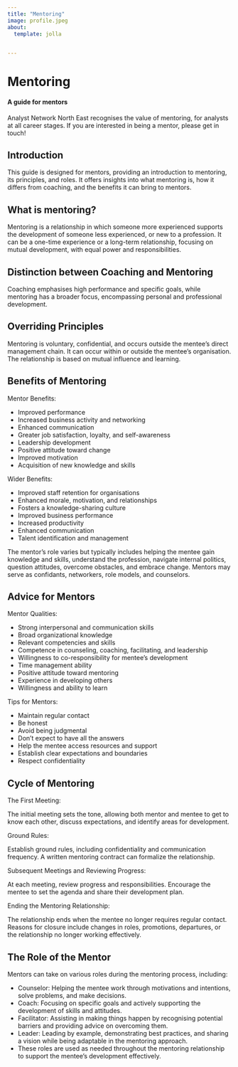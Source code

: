 ```yaml
---
title: "Mentoring"
image: profile.jpeg
about:
  template: jolla
  

---
```

# Mentoring


#### A guide for mentors

Analyst Network North East recognises the value of mentoring, for analysts at all career stages. If you are interested in being a mentor, please get in touch! 

## Introduction

This guide is designed for mentors, providing an introduction to mentoring, its principles, and roles. It offers insights into what mentoring is, how it differs from coaching, and the benefits it can bring to mentors.

## What is mentoring?

Mentoring is a relationship in which someone more experienced supports the development of someone less experienced, or new to a profession. It can be a one-time experience or a long-term relationship, focusing on mutual development, with equal power and responsibilities.

## Distinction between Coaching and Mentoring

Coaching emphasises high performance and specific goals, while mentoring has a broader focus, encompassing personal and professional development.

## Overriding Principles

Mentoring is voluntary, confidential, and occurs outside the mentee's direct management chain. It can occur within or outside the mentee's organisation. The relationship is based on mutual influence and learning.

## Benefits of Mentoring

Mentor Benefits:

- Improved performance
- Increased business activity and networking
- Enhanced communication
- Greater job satisfaction, loyalty, and self-awareness
- Leadership development
- Positive attitude toward change
- Improved motivation
- Acquisition of new knowledge and skills

Wider Benefits:

- Improved staff retention for organisations
- Enhanced morale, motivation, and relationships
- Fosters a knowledge-sharing culture
- Improved business performance
- Increased productivity
- Enhanced communication
- Talent identification and management

The mentor's role varies but typically includes helping the mentee gain knowledge and skills, understand the profession, navigate internal politics, question attitudes, overcome obstacles, and embrace change. Mentors may serve as confidants, networkers, role models, and counselors.

## Advice for Mentors

Mentor Qualities:

- Strong interpersonal and communication skills
- Broad organizational knowledge
- Relevant competencies and skills
- Competence in counseling, coaching, facilitating, and leadership
- Willingness to co-responsibility for mentee's development
- Time management ability
- Positive attitude toward mentoring
- Experience in developing others
- Willingness and ability to learn

Tips for Mentors:

- Maintain regular contact
- Be honest
- Avoid being judgmental
- Don't expect to have all the answers
- Help the mentee access resources and support
- Establish clear expectations and boundaries
- Respect confidentiality

## Cycle of Mentoring

The First Meeting:

The initial meeting sets the tone, allowing both mentor and mentee to get to know each other, discuss expectations, and identify areas for development.

Ground Rules:

Establish ground rules, including confidentiality and communication frequency. A written mentoring contract can formalize the relationship.

Subsequent Meetings and Reviewing Progress:

At each meeting, review progress and responsibilities. Encourage the mentee to set the agenda and share their development plan.

Ending the Mentoring Relationship:

The relationship ends when the mentee no longer requires regular contact. Reasons for closure include changes in roles, promotions, departures, or the relationship no longer working effectively.


## The Role of the Mentor

Mentors can take on various roles during the mentoring process, including:

- Counselor: Helping the mentee work through motivations and intentions, solve problems, and make decisions.
- Coach: Focusing on specific goals and actively supporting the development of skills and attitudes.
- Facilitator: Assisting in making things happen by recognising potential barriers and providing advice on overcoming them.
- Leader: Leading by example, demonstrating best practices, and sharing a vision while being adaptable in the mentoring approach.
- These roles are used as needed throughout the mentoring relationship to support the mentee's development effectively.
